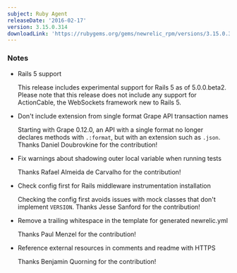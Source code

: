 ```yaml
---
subject: Ruby Agent
releaseDate: '2016-02-17'
version: 3.15.0.314
downloadLink: 'https://rubygems.org/gems/newrelic_rpm/versions/3.15.0.314'
---
```


### Notes

* Rails 5 support

  This release includes experimental support for Rails 5 as of 5.0.0.beta2. Please note that this release does not include any support for ActionCable, the WebSockets framework new to Rails 5.
* Don't include extension from single format Grape API transaction names

  Starting with Grape 0.12.0, an API with a single format no longer declares methods with `.:format`, but with an extension such as `.json`. Thanks Daniel Doubrovkine for the contribution!
* Fix warnings about shadowing outer local variable when running tests

  Thanks Rafael Almeida de Carvalho for the contribution!
* Check config first for Rails middleware instrumentation installation

  Checking the config first avoids issues with mock classes that don't implement `VERSION`. Thanks Jesse Sanford for the contribution!
* Remove a trailing whitespace in the template for generated newrelic.yml

  Thanks Paul Menzel for the contribution!
* Reference external resources in comments and readme with HTTPS

  Thanks Benjamin Quorning for the contribution!
